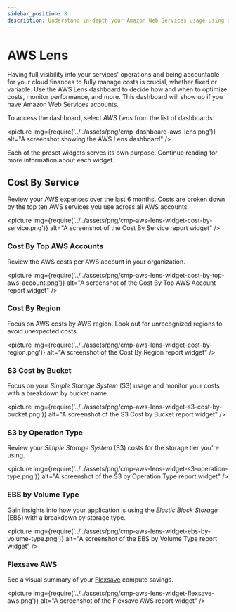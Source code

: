 ```yaml
---
sidebar_position: 8
description: Understand in-depth your Amazon Web Services usage using dedicated AWS Lens dashboard
---
```


# AWS Lens

Having full visibility into your services' operations and being accountable for your cloud finances to fully manage costs is crucial, whether fixed or variable. Use the AWS Lens dashboard to decide how and when to optimize costs, monitor performance, and more. This dashboard will show up if you have Amazon Web Services accounts.

To access the dashboard, select _AWS Lens_ from the list of dashboards:

<picture
  img={require('../../assets/png/cmp-dashboard-aws-lens.png')}
  alt="A screenshot showing the AWS Lens dashboard"
/>

Each of the preset widgets serves its own purpose. Continue reading for more information about each widget.

## Cost By Service

Review your AWS expenses over the last 6 months. Costs are broken down by the top ten AWS services you use across all AWS accounts.

<picture
  img={require('../../assets/png/cmp-aws-lens-widget-cost-by-service.png')}
  alt="A screenshot of the Cost By Service report widget"
/>

### Cost By Top AWS Accounts

Review the AWS costs per AWS account in your organization.

<picture
  img={require('../../assets/png/cmp-aws-lens-widget-cost-by-top-aws-account.png')}
  alt="A screenshot of the Cost By Top AWS Account report widget"
/>

### Cost By Region

Focus on AWS costs by AWS region. Look out for unrecognized regions to avoid unexpected costs.

<picture
  img={require('../../assets/png/cmp-aws-lens-widget-cost-by-region.png')}
  alt="A screenshot of the Cost By Region report widget"
/>

### S3 Cost by Bucket

Focus on your _Simple Storage System_ (S3) usage and monitor your costs with a breakdown by bucket name.

<picture
  img={require('../../assets/png/cmp-aws-lens-widget-s3-cost-by-bucket.png')}
  alt="A screenshot of the S3 Cost by Bucket report widget"
/>

### S3 by Operation Type

Review your _Simple Storage System_ (S3) costs for the storage tier you're using.

<picture
  img={require('../../assets/png/cmp-aws-lens-widget-s3-operation-type.png')}
  alt="A screenshot of the S3 by Operation Type report widget"
/>

### EBS by Volume Type

Gain insights into how your application is using the _Elastic Block Storage_ (EBS) with a breakdown by storage type.

<picture
  img={require('../../assets/png/cmp-aws-lens-widget-ebs-by-volume-type.png')}
  alt="A screenshot of the EBS by Volume Type report widget"
/>

### Flexsave AWS

See a visual summary of your [Flexsave](../flexsave/overview.mdx) compute savings.

<picture
  img={require('../../assets/png/cmp-aws-lens-widget-flexsave-aws.png')}
  alt="A screenshot of the Flexsave AWS report widget"
/>

